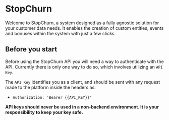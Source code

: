 # StopChurn

Welcome to StopChurn, a system designed as a fully agnostic solution for your customer data needs.
It enables the creation of custom entities, events and bonuses within the system with just a few clicks.

## Before you start

Before using the StopChurn API you will need a way to authenticate with the API. Currently there is only one way to do so, which involves utilizing an `API Key`.

The `API Key` identifies you as a client, and should be sent with any request made to the platform inside the headers as:

- `Authorization: 'Bearer {{API_KEY}}'`

**API keys should never be used in a non-backend environment. It is your responsibility to keep your key safe.**
